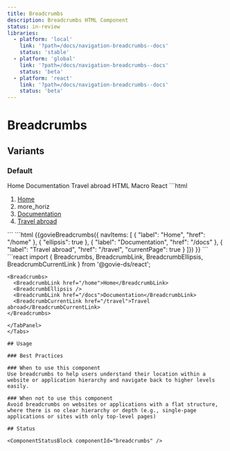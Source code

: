 ```yaml
---
title: Breadcrumbs
description: Breadcrumbs HTML Component
status: in-review
libraries:
  - platform: 'local'
    link: '?path=/docs/navigation-breadcrumbs--docs'
    status: 'stable'
  - platform: 'global'
    link: '?path=/docs/navigation-breadcrumbs--docs'
    status: 'beta'
  - platform: 'react'
    link: '?path=/docs/navigation-breadcrumbs--docs'
    status: 'beta'
---
```


# Breadcrumbs

## Variants

### Default

<ComponentContainer>
  <Breadcrumbs>
    <BreadcrumbLink href="/home">Home</BreadcrumbLink>
    <BreadcrumbEllipsis />
    <BreadcrumbLink href="/docs">Documentation</BreadcrumbLink>
    <BreadcrumbCurrentLink href="/travel">Travel abroad</BreadcrumbCurrentLink>
  </Breadcrumbs>
</ComponentContainer>

<Tabs id="tab1">
  <TabList>
    <TabItem value="tab11" checked>HTML</TabItem>
    <TabItem value="tab12">Macro</TabItem>
    <TabItem value="tab13">React</TabItem>
  </TabList>
  <TabPanel value="tab11">
  ```html
   <nav aria-label="Breadcrumbs" class="gi-breadcrumbs">
      <ol role="list">
        <li role="listitem">
          <a href="/home" class="gi-link gi-link-inherit" aria-label="Home page">Home</a>
        </li>
            <li role="listitem">
              <div aria-hidden="true">
                  <span class="material-symbols-outlined gi-gray-700">more_horiz</span>
              </div>
            </li>
        <li role="listitem">
          <a href="/docs" class="gi-link gi-link-inherit" aria-label="Documentation page">Documentation</a>
        </li>
        <li role="listitem">
          <a href="/travel" class="gi-link gi-link-inherit" aria-label="Travel page" aria-current="page">Travel abroad</a>
        </li>
      </ol>
    </nav>
  ```
  </TabPanel>
  <TabPanel value="tab12">
    ```html
      {{govieBreadcrumbs({
        navItems: [
          { "label": "Home", "href": "/home" },
          { "ellipsis": true },
          { "label": "Documentation", "href": "/docs" },
          { "label": "Travel abroad", "href": "/travel", "currentPage": true }
        ]})
      }}
    ```
    </TabPanel>
  <TabPanel value="tab13">
  ```react
    import { Breadcrumbs, BreadcrumbLink, BreadcrumbEllipsis, BreadcrumbCurrentLink } from '@govie-ds/react';

    <Breadcrumbs>
      <BreadcrumbLink href="/home">Home</BreadcrumbLink>
      <BreadcrumbEllipsis />
      <BreadcrumbLink href="/docs">Documentation</BreadcrumbLink>
      <BreadcrumbCurrentLink href="/travel">Travel abroad</BreadcrumbCurrentLink>
    </Breadcrumbs>
  ```
</TabPanel>
</Tabs>

## Usage

### Best Practices

### When to use this component
Use breadcrumbs to help users understand their location within a website or application hierarchy and navigate back to higher levels easily.

### When not to use this component
Avoid breadcrumbs on websites or applications with a flat structure, where there is no clear hierarchy or depth (e.g., single-page applications or sites with only top-level pages)

## Status

<ComponentStatusBlock componentId="breadcrumbs" />